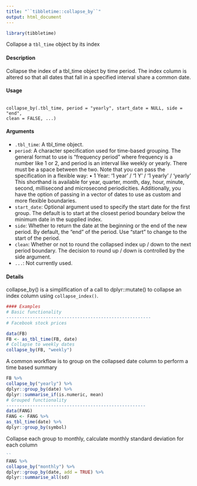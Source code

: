```yaml
---
title: "``tibbletime::collapse_by``"
output: html_document
---
```


```r
library(tibbletime)
```

Collapse a ``tbl_time`` object by its index

#### Description
Collapse the index of a tbl_time object by time period. The index column is altered so that all dates that fall in a specified interval share a common date.

#### Usage
<pre><code>
collapse_by(.tbl_time, period = "yearly", start_date = NULL, side = "end",
clean = FALSE, ...)
</code></pre>

#### Arguments
* ``.tbl_time``: A tbl_time object.
* ``period``: A character specification used for time-based grouping. The general format to use is "frequency period" where frequency is a number like 1 or 2, and period is an interval like weekly or yearly. There must be a space between the two.
Note that you can pass the specification in a flexible way:
• 1 Year: '1 year' / '1 Y' / '1 yearly' / 'yearly'
This shorthand is available for year, quarter, month, day, hour, minute, second, millisecond and microsecond periodicities.
Additionally, you have the option of passing in a vector of dates to use as custom and more flexible boundaries.
* ``start_date``: Optional argument used to specify the start date for the first group. The default is to start at the closest period boundary below the minimum date in the supplied index.
* ``side``: Whether to return the date at the beginning or the end of the new period. By default, the "end" of the period. Use "start" to change to the start of the period.
* ``clean``: Whether or not to round the collapsed index up / down to the next period boundary. The decision to round up / down is controlled by the side argument.
* ``...``: Not currently used.

#### Details
collapse_by() is a simplification of a call to dplyr::mutate() to collapse an index column using ``collapse_index()``.
```r
#### Examples
# Basic functionality 
-------------------------------------------------------
# Facebook stock prices

data(FB)
FB <- as_tbl_time(FB, date)
# Collapse to weekly dates
collapse_by(FB, "weekly")
```

A common workflow is to group on the collapsed date column to perform a time based summary

```r

FB %>%
collapse_by("yearly") %>%
dplyr::group_by(date) %>%
dplyr::summarise_if(is.numeric, mean)
# Grouped functionality 
-----------------------------------------------------
data(FANG)
FANG <- FANG %>%
as_tbl_time(date) %>%
dplyr::group_by(symbol)
```

Collapse each group to monthly, calculate monthly standard deviation for each column
```r
``
FANG %>%
collapse_by("monthly") %>%
dplyr::group_by(date, add = TRUE) %>%
dplyr::summarise_all(sd)
```
